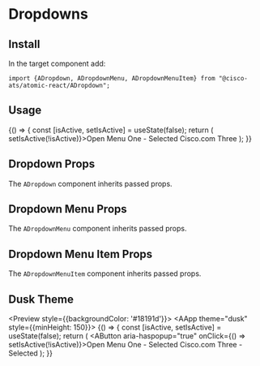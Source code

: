 

<Meta title="Components/Dropdowns" component={ADropdown} />

# Dropdowns

## Install

In the target component add:

```
import {ADropdown, ADropdownMenu, ADropdownMenuItem} from "@cisco-ats/atomic-react/ADropdown";
```

## Usage

<Preview>
  <Story name="usage-1">
    <AApp style={{minHeight: 150}}>
      <YourComponent>
    {() => {
      const [isActive, setIsActive] = useState(false);
      return (
        <ADropdown active={isActive}>
          <AButton aria-haspopup="true" onClick={() => setIsActive(!isActive)}>Open Menu</AButton>
          <ADropdownMenu>
            <ADropdownMenuItem selected>One - Selected</ADropdownMenuItem>
            <ADropdownMenuItem href="https://www.cisco.com" target="_blank">Cisco.com</ADropdownMenuItem>
            <ADropdownMenuItem>Three</ADropdownMenuItem>
          </ADropdownMenu>
        </ADropdown>
      );
    }}
      </YourComponent>
    </AApp>
  </Story>
</Preview>

## Dropdown Props

The `ADropdown` component inherits passed props.

<Props of={ADropdown} />

## Dropdown Menu Props

The `ADropdownMenu` component inherits passed props.

<Props of={ADropdownMenu} />

## Dropdown Menu Item Props

The `ADropdownMenuItem` component inherits passed props.

<Props of={ADropdownMenuItem} />

## Dusk Theme

<Preview style={{backgroundColor: '#18191d'}}>
  <Story name="dusk-1">
    <AApp theme="dusk" style={{minHeight: 150}}>
      <YourComponent>
    {() => {
      const [isActive, setIsActive] = useState(false);
      return (
        <ADropdown active={isActive}>
          <AButton aria-haspopup="true" onClick={() => setIsActive(!isActive)}>Open Menu</AButton>
          <ADropdownMenu>
            <ADropdownMenuItem>One - Selected</ADropdownMenuItem>
            <ADropdownMenuItem href="https://www.cisco.com" target="_blank">Cisco.com</ADropdownMenuItem>
            <ADropdownMenuItem selected>Three - Selected</ADropdownMenuItem>
          </ADropdownMenu>
        </ADropdown>
      );
    }}
      </YourComponent>
    </AApp>
  </Story>
</Preview>
